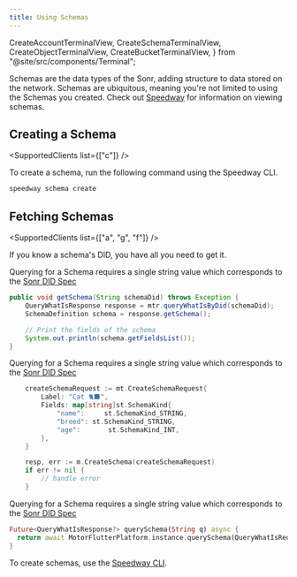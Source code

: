 ```yaml
---
title: Using Schemas
---
```


  CreateAccountTerminalView,
  CreateSchemaTerminalView,
  CreateObjectTerminalView,
  CreateBucketTerminalView,
} from "@site/src/components/Terminal";

<APIButton href="/api/schema" label="Schema API" type="info" />

Schemas are the data types of the Sonr, adding structure to data stored on the network. Schemas are ubiquitous, meaning you're not limited to using the Schemas you created. Check out [Speedway](#) for information on viewing schemas.

## Creating a Schema

<SupportedClients list={["c"]} />

To create a schema, run the following command using the Speedway CLI.

```bash
speedway schema create
```

<div style={{ maxWidth: 600, marginBottom: 16 }}>
  <CreateSchemaTerminalView />
</div>

## Fetching Schemas

<SupportedClients list={["a", "g", "f"]} />

If you know a schema's DID, you have all you need to get it.

<Tabs groupId="platform">
	<TabItem value="android" label="🤖 Android" default>

Querying for a Schema requires a single string value which corresponds to the [Sonr DID Spec](https://github.com/sonr-io/sonr/blob/dev/docs/architecture/1.md)

```java
public void getSchema(String schemaDid) throws Exception {
    QueryWhatIsResponse response = mtr.queryWhatIsByDid(schemaDid);
    SchemaDefinition schema = response.getSchema();

    // Print the fields of the schema
    System.out.println(schema.getFieldsList());
}
```

  </TabItem>
  <TabItem value="go" label="🐹 Go">

Querying for a Schema requires a single string value which corresponds to the [Sonr DID Spec](https://github.com/sonr-io/sonr/blob/dev/docs/architecture/1.md)

```go
	createSchemaRequest := mt.CreateSchemaRequest{
		Label: "Cat 🐈‍⬛",
		Fields: map[string]st.SchemaKind{
			"name":     st.SchemaKind_STRING,
			"breed": st.SchemaKind_STRING,
			"age":       st.SchemaKind_INT,
		},
	}

	resp, err := m.CreateSchema(createSchemaRequest)
	if err != nil {
		// handle error
	}
```

  </TabItem>
  <TabItem value="flutter" label="🐦 Flutter">

Querying for a Schema requires a single string value which corresponds to the [Sonr DID Spec](https://github.com/sonr-io/sonr/blob/dev/docs/architecture/1.md)

```dart
Future<QueryWhatIsResponse?> querySchema(String q) async {
  return await MotorFlutterPlatform.instance.querySchema(QueryWhatIsRequest(did: q));
}
```

  </TabItem>
</Tabs>

To create schemas, use the [Speedway CLI](#).
